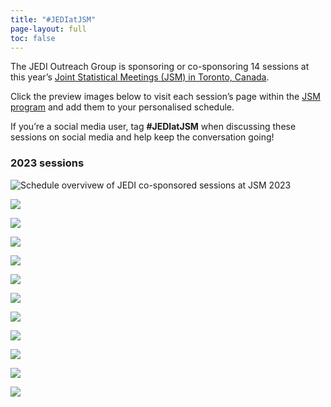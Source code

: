 ```yaml
---
title: "#JEDIatJSM"
page-layout: full
toc: false
---
```

The JEDI Outreach Group is sponsoring or co-sponsoring 14 sessions at this year's [Joint Statistical Meetings (JSM) in Toronto, Canada](https://ww2.amstat.org/meetings/jsm/2023/). 

Click the preview images below to visit each session's page within the [JSM program](https://ww2.amstat.org/meetings/jsm/2023/program.cfm) and add them to your personalised schedule.

If you're a social media user, tag **#JEDIatJSM** when discussing these sessions on social media and help keep the conversation going!

### 2023 sessions

```{=html}
<img src="images/jedi-at-jsm/schedule-no0069Or1614Sessions.png" alt="Schedule overvivew of JEDI co-sponsored sessions at JSM 2023" class="center">
<p></p>
<p></p>
```

::::grid
:::{.g-col-12 .g-col-lg-6}
[![](images/jedi-at-jsm/1451_1_histo.png){fig-alt="image text to go here"}](http://ww2.aievolution.com/JSMAnnual/index.cfm?do=ev.viewEv&ev=1132)
:::

:::{.g-col-12 .g-col-lg-6}
[![](images/jedi-at-jsm/1891_1_histo.png){fig-alt="image text to go here"}](http://ww2.aievolution.com/JSMAnnual/index.cfm?do=ev.viewEv&ev=2380)
:::

:::{.g-col-12 .g-col-lg-6}
[![](images/jedi-at-jsm/1457_1_histo.png){fig-alt="image text to go here"}](http://ww2.aievolution.com/JSMAnnual/index.cfm?do=ev.viewEv&ev=1126)
:::

:::{.g-col-12 .g-col-lg-6}
[![](images/jedi-at-jsm/1281_1_histo.png){fig-alt="image text to go here"}](http://ww2.aievolution.com/JSMAnnual/index.cfm?do=ev.viewEv&ev=1479)
:::

:::{.g-col-12 .g-col-lg-6}
[![](images/jedi-at-jsm/1326_1_histo.png){fig-alt="image text to go here"}](http://ww2.aievolution.com/JSMAnnual/index.cfm?do=ev.viewEv&ev=1854)
:::

:::{.g-col-12 .g-col-lg-6}
[![](images/jedi-at-jsm/1446_1_histo.png){fig-alt="image text to go here"}](http://ww2.aievolution.com/JSMAnnual/index.cfm?do=ev.viewEv&ev=1146)
:::

:::{.g-col-12 .g-col-lg-6}
[![](images/jedi-at-jsm/1384_1_histo.png){fig-alt="image text to go here"}](http://ww2.aievolution.com/JSMAnnual/index.cfm?do=ev.viewEv&ev=1272)
:::

:::{.g-col-12 .g-col-lg-6}
[![](images/jedi-at-jsm/1177_1_histo.png){fig-alt="image text to go here"}](http://ww2.aievolution.com/JSMAnnual/index.cfm?do=ev.viewEv&ev=1657)
:::

:::{.g-col-12 .g-col-lg-6}
[![](images/jedi-at-jsm/1284_1_histo.png){fig-alt="image text to go here"}](http://ww2.aievolution.com/JSMAnnual/index.cfm?do=ev.viewEv&ev=1470)
:::

:::{.g-col-12 .g-col-lg-6}
[![](images/jedi-at-jsm/1732_1_histo.png){fig-alt="image text to go here"}](http://ww2.aievolution.com/JSMAnnual/index.cfm?do=ev.viewEv&ev=2304)
:::

:::{.g-col-12 .g-col-lg-6}
[![](images/jedi-at-jsm/1264_1_histo.png){fig-alt="image text to go here"}](http://ww2.aievolution.com/JSMAnnual/index.cfm?do=ev.viewEv&ev=1507)
:::

::::
